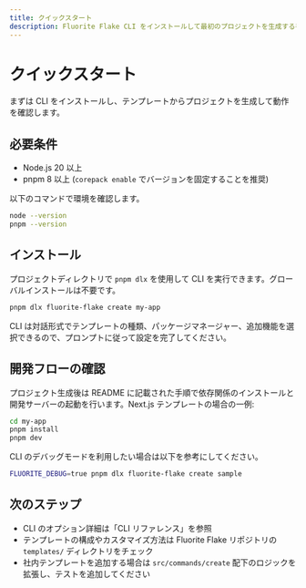 ```yaml
---
title: クイックスタート
description: Fluorite Flake CLI をインストールして最初のプロジェクトを生成する手順です。
---
```


# クイックスタート

まずは CLI をインストールし、テンプレートからプロジェクトを生成して動作を確認します。

## 必要条件

- Node.js 20 以上
- pnpm 8 以上 (`corepack enable` でバージョンを固定することを推奨)

以下のコマンドで環境を確認します。

```bash
node --version
pnpm --version
```

## インストール

プロジェクトディレクトリで `pnpm dlx` を使用して CLI を実行できます。グローバルインストールは不要です。

```bash
pnpm dlx fluorite-flake create my-app
```

CLI は対話形式でテンプレートの種類、パッケージマネージャー、追加機能を選択できるので、プロンプトに従って設定を完了してください。

## 開発フローの確認

プロジェクト生成後は README に記載された手順で依存関係のインストールと開発サーバーの起動を行います。Next.js テンプレートの場合の一例:

```bash
cd my-app
pnpm install
pnpm dev
```

CLI のデバッグモードを利用したい場合は以下を参考にしてください。

```bash
FLUORITE_DEBUG=true pnpm dlx fluorite-flake create sample
```

## 次のステップ

- CLI のオプション詳細は「CLI リファレンス」を参照
- テンプレートの構成やカスタマイズ方法は Fluorite Flake リポジトリの `templates/` ディレクトリをチェック
- 社内テンプレートを追加する場合は `src/commands/create` 配下のロジックを拡張し、テストを追加してください
